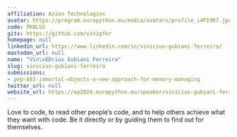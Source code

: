 ```yaml
---
affiliation: Azion Technologies
avatar: https://program.europython.eu/media/avatars/profile_i4PI9R7.jpeg
code: PK8LSS
gitx: https://github.com/vinigfer
homepage: null
linkedin_url: https://www.linkedin.com/in/vinicius-gubiani-ferreira/
mastodon_url: null
name: "Vin\xEDcius Gubiani Ferreira"
slug: vinicius-gubiani-ferreira
submissions:
- pep-683-immortal-objects-a-new-approach-for-memory-managing
twitter_url: null
website_url: https://ep2024.europython.eu/speaker/vinicius-gubiani-ferreira
---
```


Love to code, to read other people’s code, and to help others achieve what they want with code. Be it directly or by guiding them to find out for themselves.
